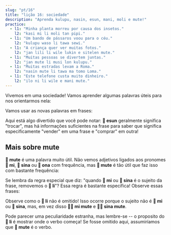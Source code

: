 ```yaml
---
slug: "pt/16"
title: "lição 16: sociedade"
description: "Aprenda kulupu, nasin, esun, mani, moli e mute!"
practice:
  - l1: "Minha planta morreu por causa dos insetos."
    l2: "kasi mi li moli tan pipi."
  - l1: "Um bando de pássaros voou para o céu."
    l2: "kulupu waso li tawa sewi."
  - l1: "A criança quer ver muitas fotos."
    l2: "jan lili li wile lukin e sitelen mute."
  - l1: "Muitas pessoas se divertem juntas."
    l2: "jan mute li musi lon kulupu."
  - l1: "Muitas estradas levam a Roma."
    l2: "nasin mute li tawa ma tomo Loma."
  - l1: "Este telefone custa muito dinheiro."
    l2: "ilo ni li wile e mani mute."
---
```



Vivemos em uma sociedade! Vamos aprender algumas palavras úteis para nos orientarmos nela:

<List>
  <Word sl="kulupu" m="comunidade, equipe, grupo" />
  <Word sl="nasin" m="maneira, método, tradição, caminho" />
  <Word sl="esun" m="trocar, negociar; comercializar, comprar" />
  <Word sl="mani" m="dinheiro, coisa valiosa" />
  <Word sl="moli" m="morto; matar" />
  <Word sl="mute" m="muito(s)" />
</List>

Vamos usar as novas palavras em frases:

<List>
  <Sentence sl="nasin mute li lon." m="Existem muitas tradições." />
  <Sentence sl="jan li pali lon kulupu." m="Pessoas trabalham em equipes." />
  <Sentence sl="len pona li wile e mani mute." m="Roupas boas custam muito dinheiro." />
  <Sentence sl="jan mute li moli tan utala suli." m="Muitas pessoas morreram por causa da guerra grande."/>
  <Sentence sl="mi wile esun e soweli mi." m="Gostaria de vender minha vaca." />
  <Sentence sl="mi wile ala esun e soweli sina." m="Não quero comprar sua vaca." />
</List>

Aqui está algo divertido que você pode notar: **󱤋 esun** geralmente significa "trocar", mas há informações suficientes na frase para saber que significa especificamente "vender" em uma frase e "comprar" em outra!

## Mais sobre mute

**󱤼 mute** é uma palavra muito útil. Não vemos adjetivos ligados aos pronomes **󱤴 mi**, **󱥞 sina** ou **󱥆 ona** com frequência, mas **󱤼 mute** é tão útil que faz isso com bastante frequência:

<List>
  <Word sl="mi mute" m="nós, muitos de nós" />
  <Sentence sl="kulupu pali li jo e mi mute." m="O sindicato inclui muitos de nós." />
  <Word sl="sina mute" m="vocês, pessoal" />
  <Sentence sl="ona li ken sitelen e sina mute." m="Elu pode tirar uma foto de vocês." />
</List>

Se lembra da regra especial que diz: "quando **󱤴 mi** ou **󱥞 sina** é o sujeito da frase, removemos o **󱤧 li**"?
Essa regra é bastante específica! Observe essas frases:

<List>
  <Sentence sl="mi mute li kalama musi." m="Nós tocamos música juntos." />
  <Sentence sl="sina mute li sona e ni." m="Muitos de vocês sabem disso." />
</List>

Observe como o **󱤧 li** não é omitido! Isso ocorre porque o sujeito não é **󱤴 mi** ou **󱥞 sina**, mas, em vez disso **󱤴󱤼 mi mute** e **󱥞󱤼 sina mute**.

Pode parecer uma peculiaridade estranha, mas lembre-se -- o proposito do **󱤧 li** é mostrar onde o verbo começa! Se fosse omitido aqui, assumiríamos que **󱤼 mute** é o verbo.

<Practice exercises={frontmatter.practice} />
